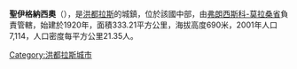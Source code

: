 '''聖伊格納西奧'''（{{lang-es|San Ignacio}}），是[[洪都拉斯|洪都拉斯]]的城鎮，位於該國中部，由[[弗朗西斯科-莫拉桑省|弗朗西斯科-莫拉桑省]]負責管轄，始建於1920年，面積333.21平方公里，海拔高度690米，2001年人口7,114，人口密度每平方公里21.35人。

{{coord|14|40|N|87|02|W|display=title|region:HN_type:adm2nd_source:GNS-enwiki}}

{{Honduras-geo-stub}}
[[Category:洪都拉斯城市|Category:洪都拉斯城市]]